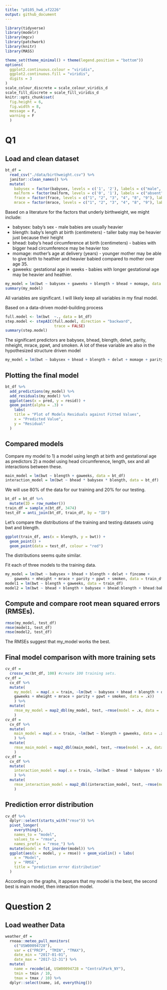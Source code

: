 ```yaml
---
title: "p8105_hw6_xf2226"
output: github_document
---
```


```r
library(tidyverse)
library(modelr)
library(mgcv)
library(patchwork)
library(knitr)
library(MASS)

theme_set(theme_minimal() + theme(legend.position = "bottom"))
options(
  ggplot2.continuous.colour = "viridis",
  ggplot2.continuous.fill = "viridis",
  digits = 3
)
scale_colour_discrete = scale_colour_viridis_d
scale_fill_discrete = scale_fill_viridis_d 
knitr::opts_chunk$set(
  fig.height = 6,
  fig.width = 8,
  message = F,
  warning = F 
  )
```


# Q1
## Load and clean dataset
```r
bt_df = 
  read_csv("./data/birthweight.csv") %>% 
  janitor::clean_names() %>% 
  mutate(
    babysex = factor(babysex, levels = c('1', '2'), labels = c("male", "female")),
    malform = factor(malform, levels = c('0', '1'), labels = c("absent", "present")),
    frace = factor(frace, levels = c("1", "2", "3", "4", "8", "9"), labels = c("White", "Black", "Asian", "Puerto Rican", "Other", "Unknown")),
    mrace = factor(mrace, levels = c("1", "2", "3", "4", "8", "9"), labels = c("White", "Black", "Asian", "Puerto Rican", "Other", "Unknown")))
```

Based on a literature for the factors that underly birthweight, we might include: 

* babysex: baby's sex - male babies are usually heavier
* blength: baby’s length at birth (centimeters) - taller baby may be heavier just because their height
* bhead: baby’s head circumference at birth (centimeters) - babies with bigger head circumference may be heavier too
* momage: mother’s age at delivery (years) - younger mother may be able to give birth to heathier and heavier babied compared to mother over age 35.
* gaweeks: gestational age in weeks - babies with longer gestational age may be heavier and heathier. 

```r
my_model = lm(bwt ~ babysex + gaweeks + blength + bhead + momage, data = bt_df) 
summary(my_model)
```
All variables are significant. I will likely keep all variables in my final model. 

Based on a data-driven model-building process
```r
full.model <- lm(bwt  ~., data = bt_df)
step.model <- stepAIC(full.model, direction = "backward", 
                      trace = FALSE)
summary(step.model)
```
The significant predictors are babysex, bhead, blength, delwt, parity, mheight, mrace, ppwt, and smoken. A lot of these variable are also in the hypothesized structure driven model 

```r
my_model = lm(bwt ~ babysex + bhead + blength + delwt + momage + parity + gaweeks + mheight + mrace + ppwt + smoken, data = bt_df)
```

## Plotting the final model
```r
bt_df %>% 
  add_predictions(my_model) %>% 
  add_residuals(my_model) %>% 
  ggplot(aes(x = pred, y = resid)) + 
  geom_point(alpha = .3) +
    labs(
    title = "Plot of Models Residuals against Fitted Values",
    x = "Predicted Value",
    y = "Residual"
  )
```

## Compared models
Compare my model to 1) a model using length at birth and gestational age as predictors 2) a model using head circumference, length, sex and all interactions between these. 

```r
main_model = lm(bwt ~ blength + gaweeks, data = bt_df)
interaction_model = lm(bwt ~ bhead * babysex * blength, data = bt_df) 
```

We will use 80% of the data for our training and 20% for our testing.

```r
bt_df = bt_df %>%
  mutate(ID = row_number())
train_df = sample_n(bt_df, 3474)
test_df = anti_join(bt_df, train_df, by = "ID")
```

Let's compare the distributions of the training and testing datasets using bwt and blength. 

```r
ggplot(train_df, aes(x = blength, y = bwt)) + 
  geom_point() + 
  geom_point(data = test_df, colour = "red")
```

The distributions seems quite similar. 

Fit each of three models to the training data. 

```r
my_model = lm(bwt ~ babysex + bhead + blength + delwt + fincome + 
    gaweeks + mheight + mrace + parity + ppwt + smoken, data = train_df)
model1 = lm(bwt ~ blength + gaweeks, data = train_df)
model2 = lm(bwt ~ bhead + blength + babysex + bhead:blength + bhead:babysex + blength:babysex + bhead:blength:babysex, data = train_df)
```

## Compute and compare root mean squared errors (RMSEs).

```r
rmse(my_model, test_df)
rmse(model1, test_df)
rmse(model2, test_df)
```
The RMSEs suggest that my_model works the best.

## Final model comparison with more training sets 
```r
cv_df = 
  crossv_mc(bt_df, 100) #create 100 training sets. 
cv_df = 
  cv_df %>% 
  mutate(
    my_model  = map(.x = train, ~lm(bwt ~ babysex + bhead + blength + delwt + fincome + 
    gaweeks + mheight + mrace + parity + ppwt + smoken, data = .x))
    ) %>% 
  mutate(
    rmse_my_model = map2_dbl(my_model, test, ~rmse(model = .x, data = .y))
    )
cv_df = 
  cv_df %>% 
  mutate(
    main_model = map(.x = train, ~lm(bwt ~ blength + gaweeks, data = .x))
    ) %>% 
  mutate(
    rmse_main_model = map2_dbl(main_model, test, ~rmse(model = .x, data = .y))
    )
cv_df = 
  cv_df %>% 
  mutate(
    interaction_model = map(.x = train, ~lm(bwt ~ bhead * babysex * blength, data = .x))
    ) %>% 
  mutate(
    rmse_interaction_model = map2_dbl(interaction_model, test, ~rmse(model = .x, data = .y))
    )
```

## Prediction error distribution
```r
cv_df %>% 
  dplyr::select(starts_with("rmse")) %>% 
  pivot_longer(
    everything(),
    names_to = "model", 
    values_to = "rmse",
    names_prefix = "rmse_") %>% 
  mutate(model = fct_inorder(model)) %>% 
  ggplot(aes(x = model, y = rmse)) + geom_violin() + labs(
    x = "Model",
    y = "RMSE", 
    title = "prediction error distribution"
  )
```

According on the graphs, it appears that my model is the best, the second best is main model, then interaction model.

# Question 2
## Load weather Data
```r
weather_df = 
  rnoaa::meteo_pull_monitors(
    c("USW00094728"),
    var = c("PRCP", "TMIN", "TMAX"), 
    date_min = "2017-01-01",
    date_max = "2017-12-31") %>%
  mutate(
    name = recode(id, USW00094728 = "CentralPark_NY"),
    tmin = tmin / 10,
    tmax = tmax / 10) %>%
  dplyr::select(name, id, everything())
```

